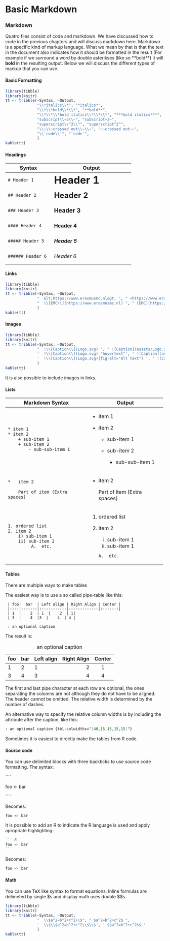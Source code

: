 # Basic Markdown {.unnumbered}

### Markdown

Quatro files consist of code and markdown. We have discussed how to code in the previous chapters and will discuss markdown here. Markdown is a specific kind of markup language. What we mean by that is that the text in the document also indicates how it should be formatted in the result (For example if we surround a word by double asterikses (like so \*\*bold\*\*) it will **bold** in the resulting output. Below we will discuss the different types of markup that you can use.

#### Basic Formatting

```r
library(tibble)
library(knitr)
tt <- tribble(~Syntax, ~Output,
              "\\*italics\\*", "*italics*",
              "\\*\\*bold\\*\\*", "**bold**",
              "\\*\\*\\*bold italics\\*\\*\\*", "***bold italics***",
              "subscript\\~2\\~", "subscript~2~",
              "superscript\\^2\\^", "superscript^2^",
              "\\~\\~crossed out\\~\\~", "~~crossed out~~",
              "\\`code\\`", "`code`",
              )
kable(tt)

```

#### Headings

+--------------------+-----------------------------------+
| Syntax             | Output                            |
+====================+===================================+
| ```                | # Header 1 {.heading-output}      |
| # Header 1         |                                   |
| ```                |                                   |
+--------------------+-----------------------------------+
| ```                | ## Header 2 {.heading-output}     |
| ## Header 2        |                                   |
| ```                |                                   |
+--------------------+-----------------------------------+
| ```                | ### Header 3 {.heading-output}    |
| ### Header 3       |                                   |
| ```                |                                   |
+--------------------+-----------------------------------+
| ```                | #### Header 4 {.heading-output}   |
| #### Header 4      |                                   |
| ```                |                                   |
+--------------------+-----------------------------------+
| ```                | ##### Header 5 {.heading-output}  |
| ##### Header 5     |                                   |
| ```                |                                   |
+--------------------+-----------------------------------+
| ```                | ###### Header 6 {.heading-output} |
| ###### Header 6    |                                   |
| ```                |                                   |
+--------------------+-----------------------------------+

```{=html}
<style type="text/css">
.heading-output {
  border-bottom: none;
  margin-top: 0;
  margin-bottom: 0;
}
</style>
```
#### Links

```r
library(tibble)
library(knitr)
tt <- tribble(~Syntax, ~Output,
              "  &lt;https://www.erasmusmc.nl&gt; ", " <https://www.erasmusmc.nl>",
              "  \\[EMC\\](https://www.erasmusmc.nl) ", " [EMC](https://www.erasmusmc.nl)"
              )
kable(tt)

```

#### Images

```r
library(tibble)
library(knitr)
tt <- tribble(~Syntax, ~Output,
              "  !\\[Caption\\](Logo.svg) ", " ![Caption](assets/Logo.svg) ",
              '  !\\[Caption\\](Logo.svg) "hovertext"', ' ![Caption](assets/Logo.svg "hovertext") ',
              '  !\\[Caption\\](Logo.svg){fig-alt="Alt text"} ', ' ![Caption](assets/Logo.svg){fig-alt="Alt text"} '
              )
kable(tt)

```

It is also possible to include images in links.

#### Lists

+------------------------------------+---------------------------------+
| Markdown Syntax                    | Output                          |
+====================================+=================================+
| ```                                | -   item 1                      |
| * item 1                           |                                 |
| * item 2                           | -   item 2                      |
|     + sub-item 1                   |                                 |
|     + sub-item 2                   |     -   sub-item 1              |
|         - sub-sub-item 1           |                                 |
| ```                                |     -   sub-item 2              |
|                                    |                                 |
|                                    |         -   sub-sub-item 1      |
+------------------------------------+---------------------------------+
| ```                                | -   item 2                      |
| *   item 2                         |                                 |
|                                    |     Part of item (Extra spaces) |
|     Part of item (Extra spaces)    |                                 |
| ```                                |                                 |
+------------------------------------+---------------------------------+
| ```                                | 1.  ordered list                |
| 1. ordered list                    |                                 |
| 2. item 2                          | 2.  item 2                      |
|     i) sub-item 1                  |                                 |
|     ii) sub-item 2                 |     i)  sub-item 1              |
|          A.  etc.                  |     ii) sub-item 1              |
| ```                                |                                 |
|                                    |     ```                         |
|                                    |     A.  etc.                    |
|                                    |     ```                         |
+------------------------------------+---------------------------------+

#### Tables

There are multiple ways to make tables

The easiest way is to use a so called pipe-table like this:

```         
 | foo|  bar  | Left align | Right Align | Center |
 |----|-------|:-----------|------------:|:------:|
 | 1  |    2  | 1  |    2  | 1|  
 | 3  |    4  |3  |    4  | 4 |
 
 : an optional caption
```

The result is:

| foo | bar | Left align | Right Align | Center |
|-----|-----|:-----------|------------:|:------:|
| 1   | 2   | 1          |           2 |   1    |
| 3   | 4   | 3          |           4 |   4    |

: an optional caption

The first and last pipe character at each row are optional, the ones separating the columns are not although they do not have to be aligned. The header cannot be omitted. The relative width is determined by the number of dashes.

An alternative way to specify the relative column widths is by including the attribute after the caption, like this:

``` markdown
: an optional caption {tbl-colwidths="[40,15,15,15,15]"} 
```

Sometimes it is easiest to directly make the tables from R code.

#### Source code

You can use delimited blocks with three backticks to use source code formatting. The syntax:

\`\`\`\`

foo \<- bar

\`\`\`\`

Becomes:

```         
foo <- bar
```

It is possible to add an R to indicate the R language is used and apply apropriate highlighting:

```` markdown
``` R
foo <- bar
```
````

Becomes:

``` r
foo <- bar
```

#### Math

You can use TeX like syntax to format equations. Inline formulas are delimeted by single \$s and display math uses double \$\$s.

```r
library(tibble)
library(knitr)
tt <- tribble(~Syntax, ~Output,
              "  \\$a^2=b^2+c^2\\$", " $a^2=b^2+c^2$ ",
              '  \\$\\$a^2=b^2+c^2\\$\\$', ' $$a^2=b^2+c^2$$ '
              )
kable(tt)

```
